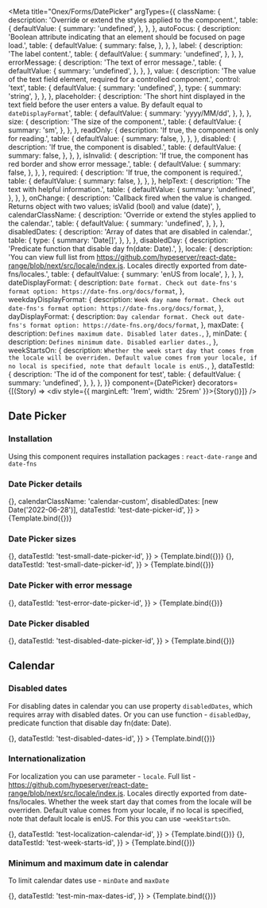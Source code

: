 
<Meta
  title="Onex/Forms/DatePicker"
  argTypes={{
    className: {
      description: 'Override or extend the styles applied to the component.',
      table: {
        defaultValue: {
          summary: 'undefined',
        },
      },
    },
    autoFocus: {
      description: 'Boolean attribute indicating that an element should be focused on page load.',
      table: {
        defaultValue: {
          summary: false,
        },
      },
    },
    label: {
      description: 'The label content.',
      table: {
        defaultValue: {
          summary: 'undefined',
        },
      },
    },
    errorMessage: {
      description: 'The text of error message.',
      table: {
        defaultValue: {
          summary: 'undefined',
        },
      },
    },
    value: {
      description: 'The value of the text field element, required for a controlled component.',
      control: 'text',
      table: {
        defaultValue: {
          summary: 'undefined',
        },
        type: {
          summary: 'string',
        },
      },
    },
    placeholder: {
      description:
        'The short hint displayed in the text field before the user enters a value. By default equal to ```dateDisplayFormat```',
      table: {
        defaultValue: {
          summary: 'yyyy/MM/dd',
        },
      },
    },
    size: {
      description: 'The size of the component.',
      table: {
        defaultValue: {
          summary: 'sm',
        },
      },
    },
    readOnly: {
      description: 'If true, the component is only for reading.',
      table: {
        defaultValue: {
          summary: false,
        },
      },
    },
    disabled: {
      description: 'If true, the component is disabled.',
      table: {
        defaultValue: {
          summary: false,
        },
      },
    },
    isInvalid: {
      description: 'If true, the component has red border and show error message.',
      table: {
        defaultValue: {
          summary: false,
        },
      },
    },
    required: {
      description: 'If true, the component is required.',
      table: {
        defaultValue: {
          summary: false,
        },
      },
    },
    helpText: {
      description: 'The text with helpful information.',
      table: {
        defaultValue: {
          summary: 'undefined',
        },
      },
    },
    onChange: {
      description:
        'Callback fired when the value is changed. Returns object with two values; isValid (bool) and value (date)',
    },
    calendarClassName: {
      description: 'Override or extend the styles applied to the calendar.',
      table: {
        defaultValue: {
          summary: 'undefined',
        },
      },
    },
    disabledDates: {
      description: 'Array of dates that are disabled in calendar.',
      table: {
        type: {
          summary: 'Date[]',
        },
      },
    },
    disabledDay: {
      description: 'Predicate function that disable day fn(date: Date).',
    },
    locale: {
      description:
        'You can view full list from https://github.com/hypeserver/react-date-range/blob/next/src/locale/index.js. Locales directly exported from date-fns/locales.',
      table: {
        defaultValue: {
          summary: 'enUS from locale',
        },
      },
    },
    dateDisplayFormat: {
      description: `Date format. Check out date-fns's format option: https://date-fns.org/docs/format`,
    },
    weekdayDisplayFormat: {
      description: `Week day name format. Check out date-fns's format option: https://date-fns.org/docs/format`,
    },
    dayDisplayFormat: {
      description: `Day calendar format. Check out date-fns's format option: https://date-fns.org/docs/format`,
    },
    maxDate: {
      description: `Defines maximum date. Disabled later dates.`,
    },
    minDate: {
      description: `Defines minimum date. Disabled earlier dates.`,
    },
    weekStartsOn: {
      description: `Whether the week start day that comes from the locale will be overriden. Default value comes from your locale, if no local is specified, note that default locale is enUS.`,
    },
    dataTestId: {
      description: 'The id of the component for test',
      table: {
        defaultValue: {
          summary: 'undefined',
        },
      },
    },
  }}
  component={DatePicker}
  decorators={[(Story) => <div style={{ marginLeft: '1rem', width: '25rem' }}>{Story()}</div>]}
/>


## Date Picker

### Installation

Using this component requires installation packages : `react-date-range` and `date-fns`

### Date Picker details

<Canvas>
  <Story
    name="Demo"
    height="28rem"
    args={{
      className: 'custom-date-picker',
      autoFocus: false,
      label: 'Label',
      errorMessage: '',
      value: '2022/06/22',
      placeholder: 'yyyy/MM/dd',
      size: 'sm',
      readOnly: false,
      disabled: false,
      isInvalid: false,
      required: false,
      helpText: '',
      onChange: () => {},
      calendarClassName: 'calendar-custom',
      disabledDates: [new Date('2022-06-28')],
      dataTestId: 'test-date-picker-id',
    }}
  >
    {Template.bind({})}
  </Story>
</Canvas>

<ArgsTable story="Demo" />

### Date Picker sizes

<Canvas>
  <Story
    name="Small"
    height="28rem"
    args={{
      className: 'small-date-picker',
      label: 'Label',
      size: 'sm',
      onChange: () => {},
      dataTestId: 'test-small-date-picker-id',
    }}
  >
    {Template.bind({})}
  </Story>
  <Story
    name="Medium"
    height="28rem"
    args={{
      className: 'medium-date-picker',
      label: 'Label',
      size: 'md',
      onChange: () => {},
      dataTestId: 'test-small-date-picker-id',
    }}
  >
    {Template.bind({})}
  </Story>
</Canvas>

### Date Picker with error message

<Canvas>
  <Story
    name="Error"
    height="28rem"
    args={{
      className: 'error-date-picker',
      label: 'Label',
      size: 'sm',
      isInvalid: true,
      errorMessage: 'Error message',
      onChange: () => {},
      dataTestId: 'test-error-date-picker-id',
    }}
  >
    {Template.bind({})}
  </Story>
</Canvas>

### Date Picker disabled

<Canvas>
  <Story
    name="Disabled"
    args={{
      className: 'disabled-date-picker',
      label: 'Label',
      size: 'sm',
      disabled: true,
      onChange: () => {},
      dataTestId: 'test-disabled-date-picker-id',
    }}
  >
    {Template.bind({})}
  </Story>
</Canvas>

## Calendar

### Disabled dates

For disabling dates in calendar you can use property `disabledDates`, which requires array with disabled dates.
Or you can use function - `disabledDay`, predicate function that disable day fn(date: Date).

<Canvas>
  <Story
    name="DisabledDatesCalendar"
    height="28rem"
    args={{
      className: 'disabled-dates-calendar',
      label: 'Label',
      size: 'sm',
      disabledDates: [new Date('2022-06-28'), new Date('2022-06-29')],
      onChange: () => {},
      dataTestId: 'test-disabled-dates-id',
    }}
  >
    {Template.bind({})}
  </Story>
</Canvas>

### Internationalization

For localization you can use parameter - `locale`.
Full list - https://github.com/hypeserver/react-date-range/blob/next/src/locale/index.js.
Locales directly exported from date-fns/locales.
Whether the week start day that comes from the locale will be overriden.
Default value comes from your locale, if no local is specified, note that default locale is enUS.
For this you can use -`weekStartsOn`.

<Canvas>
  <Story
    name="LocalizationCalendar"
    height="28rem"
    args={{
      className: 'localization-calendar',
      label: 'Label',
      size: 'sm',
      locale: fr,
      onChange: () => {},
      dataTestId: 'test-localization-calendar-id',
    }}
  >
    {Template.bind({})}
  </Story>
  <Story
    name="WeekStartsOnCalendar"
    height="28rem"
    args={{
      className: 'week-starts-calendar',
      label: 'Label',
      size: 'sm',
      weekStartsOn: 1,
      onChange: () => {},
      dataTestId: 'test-week-starts-id',
    }}
  >
    {Template.bind({})}
  </Story>
</Canvas>

### Minimum and maximum date in calendar

To limit calendar dates use - `minDate` and `maxDate`

<Canvas>
  <Story
    name="MinMaxDatesCalendar"
    height="28rem"
    args={{
      className: 'min-max-dates-calendar',
      label: 'Label',
      size: 'sm',
      minDate: new Date('2000-01-01'),
      maxDate: new Date('2030-01-01'),
      onChange: () => {},
      dataTestId: 'test-min-max-dates-id',
    }}
  >
    {Template.bind({})}
  </Story>
</Canvas>
